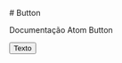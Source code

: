 
<Meta title="Atoms/Button" component={Button} /> # Button

Documentação Atom Button

<Preview>
  <Story name="default">
    <button>Texto</button>
  </Story>
</Preview>

<!-- > Exemplo do componente sem nenhuma propriedade

<br/>

### Propriedades

<Props of={Button} />

<br/><br/>

## Button with icon

<Preview>
  <Story name="button icon">
    <Button>
      <SearchIcon />
    </Button>
  </Story>
</Preview>

> O componente Button aceita receber icones no corpo do componente.

<br/>

## Button colors

<Preview>
  <Story name="button colors">
    <Button color="#5c5c5c" bgColor="#ccc" size='large' >
      Text Color and button color
    </Button>
  </Story>
</Preview>

> O componente Button aceita receber valores para alterar a cor do texto e a cor de fundo do botão.>

<br/>

## Button size

<Preview>
  <Story name="button size">
    <>
      <Button size='small'>small</Button>
      <br/><br/>
      <Button size='normal'>normal</Button>
      <br/><br/>
      <Button size='large'>large</Button>
    </>f
  </Story>
</Preview>

> O componente Button comporta 3 tamanhos diferentes que são setados atravez
> da propriedade size.
> Os valores disponiveis são `small`, `normal` e `large`.

<br/>

## Button loader

<Preview>
  <Story name="button disabled">
    <Button disabled={true} >
      Button
    </Button>
  </Story>
</Preview>

<br/>

### Playground

<Story name="knobs" parameters={{ decorators: [withKnobs] }}>
  <Button
    size={text('size')}
    color={text('color')}
    bgColor={text('bgColor')}
    disabled={boolean('disabled')}
  >Playground</Button>
</Story> -->
